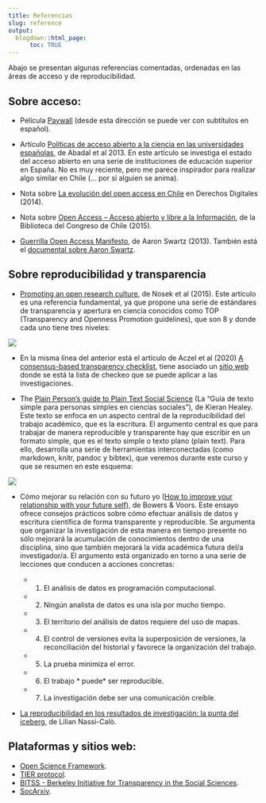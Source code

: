 ```yaml
---
title: Referencias
slug: reference
output:
  blogdown::html_page:
      toc: TRUE
---
```


Abajo se presentan algunas referencias comentadas, ordenadas en las áreas de acceso y de reproducibilidad.

## Sobre acceso:

- Película [Paywall](https://amara.org/en/videos/nTk5qVME6PP7/es/2350702/) (desde esta dirección se puede ver con subtítulos en español).

- Artículo [Políticas de acceso abierto a la ciencia en las universidades españolas](http://dx.doi.org/10.3989/redc.2013.2.933), de Abadal et al 2013. En este artículo se investiga el estado del acceso abierto en una serie de instituciones de educación superior en España. No es muy reciente, pero me parece inspirador para realizar algo similar en Chile (... por si alguien se anima).

- Nota sobre [La evolución del open access en Chile](https://www.derechosdigitales.org/8067/la-evolucion-del-open-access-en-chile/) en Derechos Digitales (2014).

- Nota sobre [Open Access – Acceso abierto y libre a la Información](https://www.bcn.cl/observatorio/europa/noticias/open-access-2013-acceso-abierto-y-libre-a-la-informacion), de la Biblioteca del Congreso de Chile (2015).

- [Guerrilla Open Access Manifesto](https://archive.org/stream/GuerillaOpenAccessManifesto/Goamjuly2008_djvu.txt), de Aaron Swartz (2013). También está el [documental sobre Aaron Swartz](https://www.youtube.com/watch?v=VBkD04z-8V8).


## Sobre reproducibilidad y transparencia

- [Promoting an open research culture](https://science.sciencemag.org/content/348/6242/1422), de Nosek et al (2015). Este artículo es una referencia fundamental, ya que propone una serie de estándares de transparencia y apertura en ciencia conocidos como TOP (Transparency and Openness Promotion guidelines), que son 8 y donde cada uno tiene tres niveles:

![](/images/top.jpg)

- En la misma línea del anterior está el artículo de Aczel et al (2020) [A consensus-based transparency checklist](https://www.nature.com/articles/s41562-019-0772-6), tiene asociado un [sitio web](http://www.shinyapps.org/apps/TransparencyChecklist/) donde se está la lista de checkeo que se puede aplicar a las investigaciones.

- The [Plain Person's guide to Plain Text Social Science](https://kieranhealy.org/files/papers/plain-person-text.pdf) (La "Guía de texto simple para personas simples en ciencias sociales"), de Kieran Healey. Este texto se enfoca en un aspecto central de la reproducibilidad del trabajo académico, que es la escritura. El argumento central es que para trabajar de manera reproducible y transparente hay que escribir en un formato simple, que es el texto simple o texto plano (plain text). Para ello, desarrolla una serie de herramientas interconectadas (como markdown, knitr, pandoc y bibtex), que veremos durante este curso y que se resumen en este esquema:

![](/images/healey_plain.png)

- Cómo mejorar su relación con su futuro yo ([How to improve your relationship with your future self](https://scielo.conicyt.cl/pdf/revcipol/v36n3/art11.pdf)), de Bowers & Voors.  Este ensayo ofrece consejos prácticos sobre cómo efectuar análisis de datos y escritura científica de forma transparente y reproducible. Se argumenta que organizar la investigación de esta manera en tiempo presente no sólo mejorará la acumulación de conocimientos dentro de una disciplina, sino que también mejorará la vida académica futura del/a investigador/a. El argumento está organizado en torno a una serie de lecciones que conducen a acciones concretas:

  - (1) El análisis de datos es programación computacional.
  - (2) Ningún analista de datos es una isla por mucho tiempo.
  - (3) El territorio del análisis de datos requiere del uso de mapas.
  - (4) El control de versiones evita la superposición de versiones, la reconciliación del historial y favorece la organización del trabajo.
  - (5) La prueba minimiza el error.
  - (6) El trabajo * puede* ser reproducible.
  - (7) La investigación debe ser una comunicación creíble.


- [La reproducibilidad en los resultados de investigación: la punta del iceberg](https://blog.scielo.org/es/2014/02/27/la-reproducibilidad-en-los-resultados-de-investigacion-la-punta-del-iceberg/#.Xp8AvHX0lhE), de Lilian Nassi-Calò.

## Plataformas y sitios web:

- [Open Science Framework](https://osf.io/).
- [TIER protocol](https://www.projecttier.org).
- [BITSS - Berkeley Initiative for Transparency in the Social Sciences](https://www.bitss.org/).
- [SocArxiv](https://socopen.org/).
